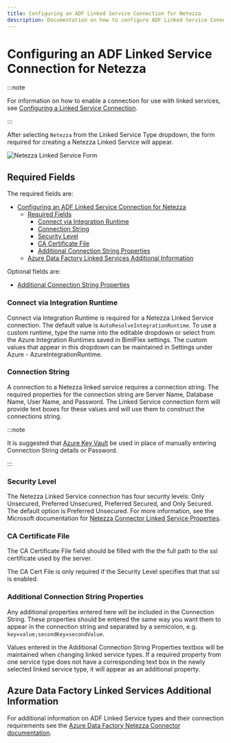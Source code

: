 ---
title: Configuring an ADF Linked Service Connection for Netezza
description: Documentation on how to configure ADF Linked Service Connection for Netezza with required fields, connection strings, and links to additional information
---
<head>
  <meta name="varigenceProduct" content="BimlFlex"></meta>
  <meta name="varigenceArticleType" content="Walkthrough"></meta>
</head>

# Configuring an ADF Linked Service Connection for Netezza



:::note

For information on how to enable a connection for use with linked services, see [Configuring a Linked Service Connection](./create-linked-service-connection).

:::


[//]: # (TODO List of stages, connection types, and system types that can use Netezza)

After selecting `Netezza` from the Linked Service Type dropdown, the form required for creating a Netezza Linked Service will appear.

![Netezza Linked Service Form](/img/bimlflex/bimlflex-ss-app-connections-adf-netezza-form.png "Netezza Linked Service Form")

## Required Fields

The required fields are:

- [Configuring an ADF Linked Service Connection for Netezza](#configuring-an-adf-linked-service-connection-for-netezza)
  - [Required Fields](#required-fields)
    - [Connect via Integration Runtime](#connect-via-integration-runtime)
    - [Connection String](#connection-string)
    - [Security Level](#security-level)
    - [CA Certificate File](#ca-certificate-file)
    - [Additional Connection String Properties](#additional-connection-string-properties)
  - [Azure Data Factory Linked Services Additional Information](#azure-data-factory-linked-services-additional-information)

Optional fields are:

+ [Additional Connection String Properties](#additional-connection-string-properties)

### Connect via Integration Runtime

Connect via Integration Runtime is required for a Netezza Linked Service connection.
The default value is `AutoResolveIntegrationRuntime`.
To use a custom runtime, type the name into the editable dropdown or select from the Azure Integration Runtimes saved in BimlFlex settings.
The custom values that appear in this dropdown can be maintained in Settings under Azure - AzureIntegrationRuntime.

### Connection String

A connection to a Netezza linked service requires a connection string.
The required properties for the connection string are Server Name, Database Name, User Name, and Password.
The Linked Service connection form will provide text boxes for these values and will use them to construct the connections string.



:::note

It is suggested that [Azure Key Vault](linked-service-azure-key-vault.md) be used in place of manually entering Connection String details or Password.

:::


### Security Level

The Netezza Linked Service connection has four security levels: Only Unsecured, Preferred Unsecured, Preferred Secured, and Only Secured.
The default option is Preferred Unsecured.
For more information, see the Microsoft documentation for [Netezza Connector Linked Service Properties](https://docs.microsoft.com/en-us/azure/data-factory/connector-netezza#linked-service-properties).

### CA Certificate File

The CA Certificate File field should be filled with the the full path to the ssl certificate used by the server.

The CA Cert File is only required if the Security Level specifies that that ssl is enabled.

### Additional Connection String Properties

Any additional properties entered here will be included in the Connection String.
These properties should be entered the same way you want them to appear in the connection string and separated by a semicolon, e.g. `key=value;secondKey=secondValue`.

Values entered in the Additional Connection String Properties textbox will be maintained when changing linked service types.
If a required property from one service type does not have a corresponding text box in the newly selected linked service type, it will appear as an additional property.

## Azure Data Factory Linked Services Additional Information

For additional information on ADF Linked Service types and their connection requirements see the [Azure Data Factory Netezza Connector documentation](https://docs.microsoft.com/en-us/azure/data-factory/connector-netezza).
